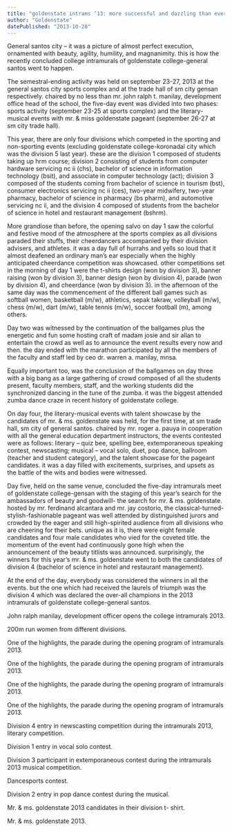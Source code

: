 ```yaml
---
title: "goldenstate intrams ’13: more successful and dazzling than ever"
author: "Goldenstate"
datePublished: "2013-10-20"
---
```


General santos city – it was a picture of almost perfect execution, ornamented with beauty, agility, humility, and magnanimity. this is how the recently concluded college intramurals of goldenstate college-general santos went to happen.

The semestral-ending activity was held on september 23-27, 2013 at the general santos city sports complex and at the trade hall of sm city gensan respectively. chaired by no less than mr. john ralph t. manilay, development office head of the school, the five-day event was divided into two phases: sports activity (september 23-25 at sports complex) and the literary-musical events with mr. & miss goldenstate pageant (september 26-27 at sm city trade hall).

This year, there are only four divisions which competed in the sporting and non-sporting events (excluding goldenstate college-koronadal city which was the division 5 last year). these are the division 1 composed of students taking up hrm course; division 2 consisting of students from computer hardware servicing nc ii (chs), bachelor of science in information technology (bsit), and associate in computer technology (act); division 3 composed of the students coming from bachelor of science in tourism (bst), consumer electronics servicing nc ii (ces), two-year midwifery, two-year pharmacy, bachelor of science in pharmacy (bs pharm), and automotive servicing nc ii, and the division 4 composed of students from the bachelor of science in hotel and restaurant management (bshrm).

More grandiose than before, the opening salvo on day 1 saw the colorful and festive mood of the atmosphere at the sports complex as all divisions paraded their stuffs, their cheerdancers accompanied by their division advisers, and athletes. it was a day full of hurrahs and yells so loud that it almost deafened an ordinary man’s ear especially when the highly anticipated cheerdance competition was showcased. other competitions set in the morning of day 1 were the t-shirts design (won by division 3), banner raising (won by division 3), banner design (won by division 4), parade (won by division 4), and cheerdance (won by division 3). in the afternoon of the same day was the commencement of the different ball games such as softball women, basketball (m/w), athletics, sepak takraw, volleyball (m/w), chess (m/w), dart (m/w), table tennis (m/w), soccer football (m), among others.

Day two was witnessed by the continuation of the ballgames plus the energetic and fun some hosting craft of madam josie and sir allan to entertain the crowd as well as to announce the event results every now and then. the day ended with the marathon participated by all the members of the faculty and staff led by ceo dr. warren a. manilay, mnsa.

Equally important too, was the conclusion of the ballgames on day three with a big bang as a large gathering of crowd composed of all the students present, faculty members, staff, and the working students did the synchronized dancing in the tune of the zumba. it was the biggest attended zumba dance craze in recent history of goldenstate college.

On day four, the literary-musical events with talent showcase by the candidates of mr. & ms. goldenstate was held, for the first time, at sm trade hall, sm city of general santos. chaired by mr. roger a. pauya in cooperation with all the general education department instructors, the events contested were as follows: literary – quiz bee, spelling bee, extemporaneous speaking contest, newscasting; musical – vocal solo, duet, pop dance, ballroom (teacher and student category), and the talent showcase for the pageant candidates. it was a day filled with excitements, surprises, and upsets as the battle of the wits and bodies were witnessed.

Day five, held on the same venue, concluded the five-day intramurals meet of goldenstate college-gensan with the staging of this year’s search for the ambassadors of beauty and goodwill- the search for mr. & ms. goldenstate. hosted by mr. ferdinand alcantara and mr. jay costorio, the classical-turned-stylish-fashionable pageant was well attended by distinguished jurors and crowded by the eager and still high-spirited audience from all divisions who are cheering for their bets. unique as it is, there were eight female candidates and four male candidates who vied for the coveted title. the momentum of the event had continuously gone high when the announcement of the beauty titlists was announced. surprisingly, the winners for this year’s mr. & ms. goldenstate went to both the candidates of division 4 (bachelor of science in hotel and restaurant management).

At the end of the day, everybody was considered the winners in all the events. but the one which had received the laurels of triumph was the division 4 which was declared the over-all champions in the 2013 intramurals of goldenstate college-general santos.

John ralph manilay, development officer opens the college intramurals 2013.

200m run women from different divisions.

One of the highlights, the parade during the opening program of intramurals 2013.

One of the highlights, the parade during the opening program of intramurals 2013.

One of the highlights, the parade during the opening program of intramurals 2013.

One of the highlights, the parade during the opening program of intramurals 2013.

Division 4 entry in newscasting competition during the intramurals 2013, literary competition.

Division 1 entry in vocal solo contest.

Division 3 participant in extemporaneous contest during the intramurals 2013 musical competition.

Dancesports contest.

Division 2 entry in pop dance contest during the musical.

Mr. & ms. goldenstate 2013 candidates in their division t- shirt.

Mr. & ms. goldenstate 2013.